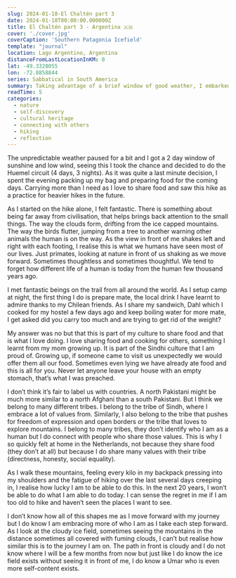 ```yaml
---
slug: 2024-01-18-El Chaltén part 3
date: 2024-01-18T00:00:00.000000Z
title: El Chaltén part 3 - Argentina 🇦🇷
cover: './cover.jpg'
coverCaption: 'Southern Patagonia Icefield'
template: "journal"
location: Lago Argentino, Argentina
distanceFromLastLocationInKM: 0
lat: -49.3328055
lon: -72.8858844
series: Sabbatical in South America
summary: Taking advantage of a brief window of good weather, I embarked on the Huemel circuit, finding joy in the solitude of nature, sharing food and culture on the trail, and reflecting on my identity and the path ahead, both uncertain and full of promise.
readTime: 5
categories:
  - nature
  - self-discovery
  - cultural heritage
  - connecting with others
  - hiking
  - reflection
---
```


The unpredictable weather paused for a bit and I got a 2 day window of sunshine and low wind, seeing this I took the chance and decided to do the Huemel circuit (4 days, 3 nights). As it was quite a last minute decision, I spent the evening packing up my bag and preparing food for the coming days. Carrying more than I need as I love to share food and saw this hike as a practice for heavier hikes in the future.

As I started on the hike alone, I felt fantastic. There is something about being far away from civilisation, that helps brings back attention to the small things. The way the clouds form, drifting from the ice capped mountains. The way the birds flutter, jumping from a tree to another warning other animals the human is on the way. As the view in front of me shakes left and right with each footing, I realise this is what we humans have seen most of our lives. Just primates, looking at nature in front of us shaking as we move forward. Sometimes thoughtless and sometimes thoughtful. We tend to forget how different life of a human is today from the human few thousand years ago.

I met fantastic beings on the trail from all around the world. As I setup camp at night, the first thing I do is prepare mate, the local drink I have learnt to admire thanks to my Chilean friends. As I share my sandwich, Dahl which I cooked for my hostel a few days ago and keep boiling water for more mate, I get asked did you carry too much and are trying to get rid of the weight?

My answer was no but that this is part of my culture to share food and that is what I love doing. I love sharing food and cooking for others, something I learnt from my mom growing up. It is part of the Sindhi culture that I am proud of. Growing up, if someone came to visit us unexpectedly we would offer them all our food. Sometimes even lying we have already ate food and this is all for you. Never let anyone leave your house with an empty stomach, that’s what I was preached.

I don’t think it’s fair to label us with countries. A north Pakistani might be much more similar to a north Afghani than a south Pakistani. But I think we belong to many different tribes. I belong to the tribe of Sindh, where I embrace a lot of values from. Similarly, I also belong to the tribe that pushes for freedom of expression and open borders or the tribe that loves to explore mountains. I belong to many tribes, they don’t identify who I am as a human but I do connect with people who share those values. This is why I so quickly felt at home in the Netherlands, not because they share food (they don’t at all) but because I do share many values with their tribe (directness, honesty, social equality).

As I walk these mountains, feeling every kilo in my backpack pressing into my shoulders and the fatigue of hiking over the last several days creeping in, I realise how lucky I am to be able to do this. In the next 20 years, I won’t be able to do what I am able to do today. I can sense the regret in me if I am too old to hike and haven’t seen the places I want to see.

I don’t know how all of this shapes me as I move forward with my journey but I do know I am embracing more of who I am as I take each step forward. As I look at the cloudy ice field, sometimes seeing the mountains in the distance sometimes all covered with fuming clouds, I can’t but realise how similar this is to the journey I am on. The path in front is cloudy and I do not know where I will be a few months from now but just like I do know the ice field exists without seeing it in front of me, I do know a Umar who is even more self-content exists.
